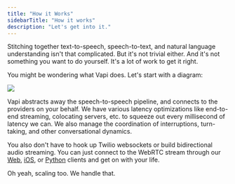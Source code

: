 ```yaml
---
title: "How it Works"
sidebarTitle: "How it works"
description: "Let's get into it."
---
```


Stitching together text-to-speech, speech-to-text, and natural language understanding isn't that complicated. But it's not trivial either. And it's not something you want to do yourself. It's a lot of work to get it right.

You might be wondering what Vapi does. Let's start with a diagram:

<Frame>
  <img src="/images/diagram.png" />
</Frame>

Vapi abstracts away the speech-to-speech pipeline, and connects to the providers on your behalf. We have various latency optimizations like end-to-end streaming, colocating servers, etc. to squeeze out every millisecond of latency we can. We also manage the coordination of interruptions, turn-taking, and other conversational dynamics.

You also don't have to hook up Twilio websockets or build bidirectional audio streaming. You can just connect to the WebRTC stream through our [Web](https://github.com/VapiAI/web), [iOS](https://github.com/VapiAI/ios), or [Python](https://github.com/VapiAI/python) clients and get on with your life.

Oh yeah, scaling too. We handle that.
